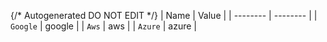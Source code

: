 {/* Autogenerated DO NOT EDIT  */}
| Name     | Value    |
| -------- | -------- |
| `Google` | google   |
| `Aws`    | aws      |
| `Azure`  | azure    |